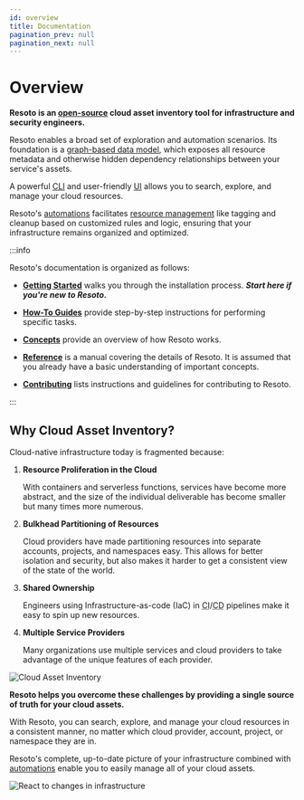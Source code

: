 ```yaml
---
id: overview
title: Documentation
pagination_prev: null
pagination_next: null
---
```


# Overview

**Resoto is an [open-source](https://github.com/someengineering/resoto/blob/main/LICENSE) cloud asset inventory tool for infrastructure and security engineers.**

Resoto enables a broad set of exploration and automation scenarios. Its foundation is a [graph-based data model](./concepts/asset-inventory-graph/index.mdx), which exposes all resource metadata and otherwise hidden dependency relationships between your service's assets.

A powerful [CLI](./reference/cli/index.mdx) and user-friendly [UI](./reference/user-interface/index.mdx) allows you to search, explore, and manage your cloud resources.

Resoto's [automations](./concepts/automation/index.mdx) facilitates [resource management](./concepts/resource-management/index.mdx) like tagging and cleanup based on customized rules and logic, ensuring that your infrastructure remains organized and optimized.

:::info

Resoto's documentation is organized as follows:

- **[Getting Started](./getting-started/index.mdx)** walks you through the installation process. **_Start here if you're new to Resoto._**

- **[How-To Guides](./how-to-guides/index.mdx)** provide step-by-step instructions for performing specific tasks.

- **[Concepts](./concepts/index.mdx)** provide an overview of how Resoto works.

- **[Reference](./reference/index.mdx)** is a manual covering the details of Resoto. It is assumed that you already have a basic understanding of important concepts.

- **[Contributing](./contributing/index.mdx)** lists instructions and guidelines for contributing to Resoto.

:::

## Why Cloud Asset Inventory?

Cloud-native infrastructure today is fragmented because:

1. **Resource Proliferation in the Cloud**

   With containers and serverless functions, services have become more abstract, and the size of the individual deliverable has become smaller but many times more numerous.

2. **Bulkhead Partitioning of Resources**

   Cloud providers have made partitioning resources into separate accounts, projects, and namespaces easy. This allows for better isolation and security, but also makes it harder to get a consistent view of the state of the world.

3. **Shared Ownership**

   Engineers using Infrastructure-as-code (IaC) in <abbr title= "continuous integration">CI</abbr>/<abbr title= "continuous deployment">CD</abbr> pipelines make it easy to spin up new resources.

4. **Multiple Service Providers**

   Many organizations use multiple services and cloud providers to take advantage of the unique features of each provider.

![Cloud Asset Inventory](./concepts/cloud-data-sync/img/collect.png)

**Resoto helps you overcome these challenges by providing a single source of truth for your cloud assets.**

With Resoto, you can search, explore, and manage your cloud resources in a consistent manner, no matter which cloud provider, account, project, or namespace they are in.

Resoto's complete, up-to-date picture of your infrastructure combined with [automations](./concepts/automation/index.mdx) enable you to easily manage all of your cloud assets.

![React to changes in infrastructure](./concepts/cloud-data-sync/img/react.png)
